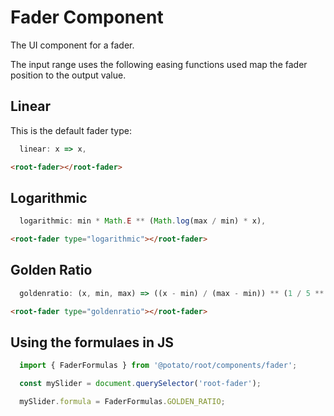 <!-- Fader-Documentation.mdx -->


# Fader Component
The UI component for a fader. 

The input range uses the following easing functions used map the fader position to the output value. 


<Story id="components-fader--basic" />

## Linear
This is the default fader type:

```js
  linear: x => x,
```

```html
<root-fader></root-fader>
```


## Logarithmic

```js
  logarithmic: min * Math.E ** (Math.log(max / min) * x),
```

```html
<root-fader type="logarithmic"></root-fader>
```

## Golden Ratio

```js
  goldenratio: (x, min, max) => ((x - min) / (max - min)) ** (1 / 5 ** 0.5),
```

```html
<root-fader type="goldenratio"></root-fader>
```


## Using the formulaes in JS

```js
  import { FaderFormulas } from '@potato/root/components/fader';

  const mySlider = document.querySelector('root-fader');

  mySlider.formula = FaderFormulas.GOLDEN_RATIO;
```
